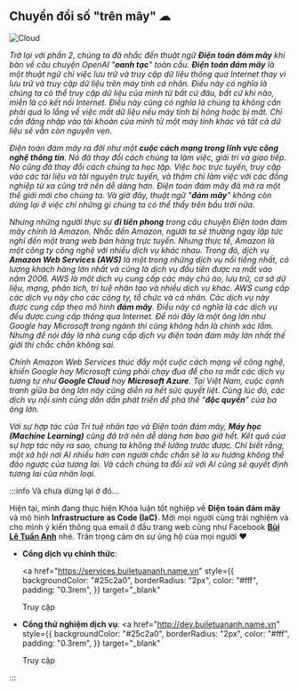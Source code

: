 ## Chuyển đổi số "trên mây" ☁

![Cloud](../img/cloud.png)

_Trở lại với phần 2, chúng ta đã nhắc đến thuật ngữ **Điện toán đám mây** khi bàn về câu chuyện OpenAI "**oanh tạc**"
toàn cầu. **Điện toán đám mây** là một thuật ngữ chỉ việc lưu trữ và truy cập dữ liệu thông qua Internet thay vì lưu trữ
và truy cập dữ liệu trên máy tính cá nhân. Điều này có nghĩa là chúng ta có thể truy cập dữ liệu của mình từ bất cứ đâu,
bất cứ khi nào, miễn là có kết nối Internet. Điều này cũng có nghĩa là chúng ta không cần phải quá lo lắng về việc
mất dữ liệu nếu máy tính bị hỏng hoặc bị mất. Chỉ cần đăng nhập vào tài khoản của mình từ một máy tính khác
và tất cả dữ liệu sẽ vẫn còn nguyên vẹn._

_Điện toán đám mây ra đời như một **cuộc cách mạng trong lĩnh vực công nghệ thông tin**. Nó đã thay đổi cách chúng ta
làm việc, giải trí và giao tiếp. Nó cũng đã thay đổi cách chúng ta học tập. Việc học trực tuyến, truy cập vào các
tài liệu và tài nguyên trực tuyến, và thậm chí làm việc với các đồng nghiệp từ xa cũng trở nên dễ dàng hơn.
Điện toán đám mây đã mở ra một thế giới mới cho chúng ta. Và giờ đây, thuật ngữ "**đám mây**" không còn dừng lại ở
việc chỉ những gì chúng ta có thể thấy trên bầu trời nữa._

_Nhưng những người thực sự **đi tiên phong** trong câu chuyện Điện toán đám mây chính là Amazon. Nhắc đến Amazon, người
ta sẽ thường ngay lập tức nghĩ đến một trang web bán hàng trực tuyến. Nhưng thực tế, Amazon là một công ty công nghệ với
nhiều dịch vụ khác nhau. Trong đó, dịch vụ **Amazon Web Services (AWS)** là một trong những dịch vụ nổi tiếng nhất,
có lượng khách hàng lớn nhất và cũng là dịch vụ đầu tiên được ra mắt vào năm 2006. AWS là một dịch vụ cung cấp các
máy chủ ảo, lưu trữ, cơ sở dữ liệu, mạng, phân tích, trí tuệ nhân tạo và nhiều dịch vụ khác. AWS cung cấp các dịch vụ
này cho các công ty, tổ chức và cá nhân. Các dịch vụ này được cung cấp theo mô hình **đám mây**. Điều này có nghĩa là
các dịch vụ đều được cung cấp thông qua Internet. Để nói đây là một ông lớn như Google hay Microsoft trong ngành thì
cũng không hẳn là chính xác lắm. Nhưng để nói đây là nhà cung cấp dịch vụ điện toán đám mây lớn nhất thế giới thì
chắc chắn không sai._

_Chính Amazon Web Services thúc đẩy một cuộc cách mạng về công nghệ, khiến Google hay Microsoft cũng phải chạy đua để
cho ra mắt các dịch vụ tương tự như **Google Cloud** hay **Microsoft Azure**. Tại Việt Nam, cuộc cạnh tranh giữa ba ông
lớn này cũng diễn ra hết sức quyết liệt. Cùng lúc đó, các dịch vụ nội sinh cũng dần dần phát triển để phá thế
"**độc quyền**" của ba ông lớn._

_Với sự hợp tác của Trí tuệ nhân tạo và Điện toán đám mây, **Máy học (Machine Learning)** cũng đã trở nên dễ dàng hơn
bao giờ hết. Kết quả của sự hợp tác này ra sao, chúng ta không thể lường trước được. Chỉ biết rằng, một xã hội nơi AI
nhiều hơn con người chắc chắn sẽ là xu hướng không thể đảo ngược của tương lai. Và cách chúng ta đối xử với AI cũng sẽ
quyết định tương lai của nhân loại._

:::info Và chưa dừng lại ở đó...

Hiện tại, mình đang thực hiện Khóa luận tốt nghiệp về **Điện toán đám mây** và mô hình **Infrastructure as Code (IaC)**.
Mời mọi người cùng trải nghiệm và cho mình ý kiến thông qua email ở đầu trang web cũng như Facebook
**[Bùi Lê Tuấn Anh](https://fb.com/buile.tuananh)** nhé. Trân trọng cảm ơn sự ủng hộ của mọi người ❤

- **Cổng dịch vụ chính thức**:

  <a
    href="https://services.builetuananh.name.vn"
    style={{
      backgroundColor: "#25c2a0",
      borderRadius: "2px",
      color: "#fff",
      padding: "0.3rem",
    }}
    target="_blank"
  >
    Truy cập
  </a>

- **Cổng thử nghiệm dịch vụ**:
  <a
    href="http://dev.builetuananh.name.vn"
    style={{
      backgroundColor: "#25c2a0",
      borderRadius: "2px",
      color: "#fff",
      padding: "0.3rem",
    }}
    target="\_blank"
  >
    Truy cập
  </a>

:::

